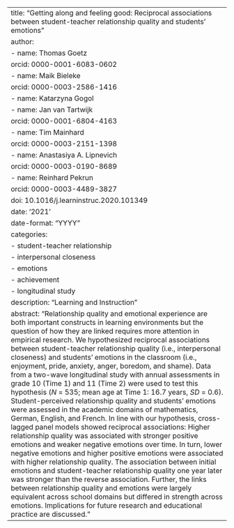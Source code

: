 ---
title: "Getting along and feeling good: Reciprocal associations between student-teacher relationship quality and students' emotions"
author:
  - name: Thomas Goetz
    orcid: 0000-0001-6083-0602
  - name: Maik Bieleke
    orcid: 0000-0003-2586-1416
  - name: Katarzyna Gogol
  - name: Jan van Tartwijk
    orcid: 0000-0001-6804-4163
  - name: Tim Mainhard
    orcid: 0000-0003-2151-1398
  - name: Anastasiya A. Lipnevich
    orcid: 0000-0003-0190-8689
  - name: Reinhard Pekrun
    orcid: 0000-0003-4489-3827
doi: 10.1016/j.learninstruc.2020.101349
date: '2021'
date-format: "YYYY"
categories:
  - student-teacher relationship
  - interpersonal closeness
  - emotions
  - achievement
  - longitudinal study
description: "Learning and Instruction"
abstract: "Relationship quality and emotional experience are both important constructs in learning environments but the question of how they are linked requires more attention in empirical research. We hypothesized reciprocal associations between student-teacher relationship quality (i.e., interpersonal closeness) and students' emotions in the classroom (i.e., enjoyment, pride, anxiety, anger, boredom, and shame). Data from a two-wave longitudinal study with annual assessments in grade 10 (Time 1) and 11 (Time 2) were used to test this hypothesis (*N* = 535; mean age at Time 1: 16.7 years, *SD* = 0.6). Student-perceived relationship quality and students’ emotions were assessed in the academic domains of mathematics, German, English, and French. In line with our hypothesis, cross-lagged panel models showed reciprocal associations: Higher relationship quality was associated with stronger positive emotions and weaker negative emotions over time. In turn, lower negative emotions and higher positive emotions were associated with higher relationship quality. The association between initial emotions and student-teacher relationship quality one year later was stronger than the reverse association. Further, the links between relationship quality and emotions were largely equivalent across school domains but differed in strength across emotions. Implications for future research and educational practice are discussed."
---